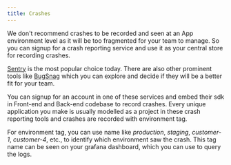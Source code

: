 ```yaml
---
title: Crashes
---
```


We don't recommend crashes to be recorded and seen at an App environment level as it will be too fragmented for your
team to manage. So you can signup for a crash reporting service and use it as your central store for recording crashes.

[Sentry](https://sentry.io/welcome/) is the most popular choice today. There are also other prominent tools like
[BugSnag](https://www.bugsnag.com/) which you can explore and decide if they will be a better fit for your team.

You can signup for an account in one of these services and embed their sdk in Front-end and Back-end codebase to record
crashes. Every unique application you make is usually modelled as a project in these crash reporting tools and crashes
are recorded with environment tag.

For environment tag, you can use name like _production_, _staging_, _customer-1_, _customer-4_, etc., to identify which
environment saw the crash. This tag name can be seen on your grafana dashboard, which you can use to query the logs.

